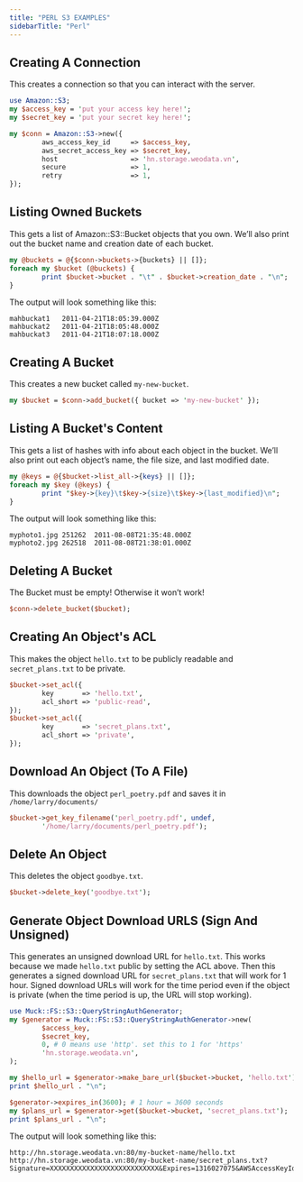 ```yaml
---
title: "PERL S3 EXAMPLES"
sidebarTitle: "Perl"
---
```


## Creating A Connection

This creates a connection so that you can interact with the server.

```perl Perl
use Amazon::S3;
my $access_key = 'put your access key here!';
my $secret_key = 'put your secret key here!';

my $conn = Amazon::S3->new({
        aws_access_key_id     => $access_key,
        aws_secret_access_key => $secret_key,
        host                  => 'hn.storage.weodata.vn',
        secure                => 1,
        retry                 => 1,
});
```

## Listing Owned Buckets

This gets a list of Amazon::S3::Bucket objects that you own. We’ll also print out the bucket name and creation date of each bucket.

```perl Perl
my @buckets = @{$conn->buckets->{buckets} || []};
foreach my $bucket (@buckets) {
        print $bucket->bucket . "\t" . $bucket->creation_date . "\n";
}
```

The output will look something like this:

```
mahbuckat1   2011-04-21T18:05:39.000Z
mahbuckat2   2011-04-21T18:05:48.000Z
mahbuckat3   2011-04-21T18:07:18.000Z
```

## Creating A Bucket

This creates a new bucket called `my-new-bucket`.

```perl Perl
my $bucket = $conn->add_bucket({ bucket => 'my-new-bucket' });
```

## Listing A Bucket's Content

This gets a list of hashes with info about each object in the bucket. We’ll also print out each object’s name, the file size, and last modified date.

```perl Perl
my @keys = @{$bucket->list_all->{keys} || []};
foreach my $key (@keys) {
        print "$key->{key}\t$key->{size}\t$key->{last_modified}\n";
}
```

The output will look something like this:

```
myphoto1.jpg 251262  2011-08-08T21:35:48.000Z
myphoto2.jpg 262518  2011-08-08T21:38:01.000Z
```

## Deleting A Bucket

<Note>
The Bucket must be empty! Otherwise it won’t work!
</Note>

```perl Perl
$conn->delete_bucket($bucket);
```

## Creating An Object's ACL

This makes the object `hello.txt` to be publicly readable and `secret_plans.txt` to be private.

```perl Perl
$bucket->set_acl({
        key       => 'hello.txt',
        acl_short => 'public-read',
});
$bucket->set_acl({
        key       => 'secret_plans.txt',
        acl_short => 'private',
});
```

## Download An Object (To A File)

This downloads the object `perl_poetry.pdf` and saves it in `/home/larry/documents/`

```perl Perl
$bucket->get_key_filename('perl_poetry.pdf', undef,
        '/home/larry/documents/perl_poetry.pdf');
```

## Delete An Object

This deletes the object `goodbye.txt`.

```perl Perl
$bucket->delete_key('goodbye.txt');
```

## Generate Object Download URLS (Sign And Unsigned)

This generates an unsigned download URL for `hello.txt`. This works because we made `hello.txt` public by setting the ACL above. Then this generates a signed download URL for `secret_plans.txt` that will work for 1 hour. Signed download URLs will work for the time period even if the object is private (when the time period is up, the URL will stop working).

```perl Perl
use Muck::FS::S3::QueryStringAuthGenerator;
my $generator = Muck::FS::S3::QueryStringAuthGenerator->new(
        $access_key,
        $secret_key,
        0, # 0 means use 'http'. set this to 1 for 'https'
        'hn.storage.weodata.vn',
);

my $hello_url = $generator->make_bare_url($bucket->bucket, 'hello.txt');
print $hello_url . "\n";

$generator->expires_in(3600); # 1 hour = 3600 seconds
my $plans_url = $generator->get($bucket->bucket, 'secret_plans.txt');
print $plans_url . "\n";
```

The output will look something like this:

```
http://hn.storage.weodata.vn:80/my-bucket-name/hello.txt
http://hn.storage.weodata.vn:80/my-bucket-name/secret_plans.txt?Signature=XXXXXXXXXXXXXXXXXXXXXXXXXXX&Expires=1316027075&AWSAccessKeyId=XXXXXXXXXXXXXXXXXXX
```




